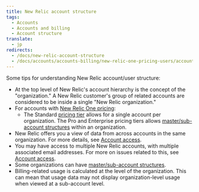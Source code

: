 ```yaml
---
title: New Relic account structure
tags:
  - Accounts
  - Accounts and billing
  - Account structure
translate:
  - jp
redirects:
  - /docs/new-relic-account-structure
  - /docs/accounts/accounts-billing/new-relic-one-pricing-users/account-user-structure
---
```


Some tips for understanding New Relic account/user structure:

* At the top level of New Relic's account hierarchy is the concept of the "organization." A New Relic customer's group of related accounts are considered to be inside a single "New Relic organization."
* For accounts with [New Relic One pricing](/docs/accounts/accounts-billing/new-relic-one-pricing-users/pricing-billing):
  * The Standard [pricing tier](https://newrelic.com/pricing) allows for a single account per organization. The Pro and Enterprise pricing tiers allows [master/sub-account structures](/docs/accounts/install-new-relic/account-setup/manage-apps-or-users-sub-accounts) within an organization.
* New Relic offers you a view of data from across accounts in the same organization. For more details, see [Account access](/docs/factors-affecting-access-features-data#account-access).
* You may have access to multiple New Relic accounts, with multiple associated email addresses. For more on issues related to this, see [Account access](/docs/factors-affecting-access-features-data#account-access).
* Some organizations can have [master/sub-account structures](/docs/accounts/install-new-relic/account-setup/manage-apps-or-users-sub-accounts).
* Billing-related usage is calculated at the level of the organization. This can mean that usage data may not display organization-level usage when viewed at a sub-account level.
